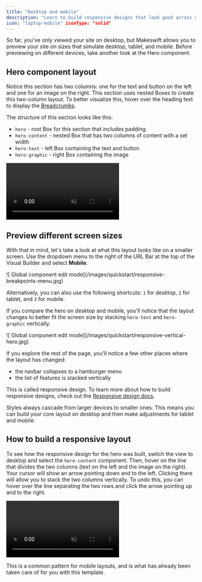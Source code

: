 ```yaml
---
title: "Desktop and mobile"
description: "Learn to build responsive designs that look good across desktop and mobile devices."
icon: "laptop-mobile" iconType: "solid"
---
```


So far, you've only viewed your site on desktop, but Makeswift allows you to preview your site on sizes that simulate desktop, tablet, and mobile. Before previewing on different devices, take another look at the Hero component.

## Hero component layout

Notice this section has two columns: one for the text and button on the left and one for an image on the right. This section uses nested Boxes to create this two-column layout. To better visualize this, hover over the heading text to display the [Breadcrumbs](/product/layouts#breadcrumbs).

The structure of this section looks like this:

- `hero` - root Box for this section that includes padding
- `hero-content` - nested Box that has two columns of content with a set width
- `hero-text` - left Box containing the text and button
- `hero-graphic` - right Box containing the image

<Frame>
  <video
    autoPlay
    muted
    loop
    playsInline
    title="Components and properties"
    className="w-full aspect-video"
    src="/images/quickstart/breadcrumbs.mp4"
  ></video>
</Frame>

## Preview different screen sizes

With that in mind, let's take a look at what this layout looks like on a smaller screen. Use the dropdown menu to the right of the URL Bar at the top of the Visual Builder and select **Mobile**.

<Frame>
  ![ Global component edit
  mode](/images/quickstart/responsive-breakpoints-menu.jpg)
</Frame>

Alternatively, you can also use the following shortcuts: `1` for desktop, `2` for tablet, and `3` for mobile.

If you compare the hero on desktop and mobile, you'll notice that the layout changes to better fit the screen size by stacking `hero-text` and `hero-graphic` vertically.

<Frame>
  ![ Global component edit
  mode](/images/quickstart/responsive-vertical-hero.jpg)
</Frame>

If you explore the rest of the page, you'll notice a few other places where the layout has changed:

- the navbar collapses to a hamburger menu
- the list of features is stacked vertically

This is called responsive design. To learn more about how to build responsive designs, check out the [Responsive design docs](/product/responsive-design).

Styles always cascade from larger devices to smaller ones. This means you can build your core layout on desktop and then make adjustments for tablet and mobile.

## How to build a responsive layout

To see how the responsive design for the hero was built, switch the view to desktop and select the `hero-content` component. Then, hover on the line that divides the two columns (text on the left and the image on the right). Your cursor will show an arrow pointing down and to the left. Clicking there will allow you to stack the two columns vertically. To undo this, you can hover over the line separating the two rows and click the arrow pointing up and to the right.

<Frame>
  <video
    autoPlay
    muted
    loop
    playsInline
    title="Components and properties"
    className="w-full aspect-video"
    src="/images/quickstart/responsive-design-stacked-layout.mp4"
  ></video>
</Frame>

This is a common pattern for mobile layouts, and is what has already been taken care of for you with this template.
